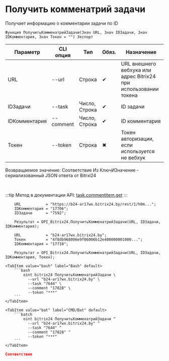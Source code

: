 ﻿---
sidebar_position: 2
description: Получить комменатрий задачи и другие функции для работы с Bitrix24 в Открытом пакете интеграций - бесплатной open-source библиотеке интеграций для 1С:Предприятие 8, OneScript и CLI
keywords: [1C, 1С, 1С:Предприятие, 1С:Предприятие 8.3, API, Интеграция, Сервисы, Обмен, OneScript, CLI, Bitrix24]
---


# Получить комменатрий задачи
 Получает информацию о комментарии задачи по ID



`Функция ПолучитьКомменатрийЗадачи(Знач URL, Знач IDЗадачи, Знач IDКомментария, Знач Токен = "") Экспорт`

  | Параметр | CLI опция | Тип | Обяз. | Назначение |
  |-|-|-|-|-|
  | URL | --url | Строка | &#x2714; | URL внешнего вебхука или адрес Bitrix24 при использовании токена |
  | IDЗадачи | --task | Число, Строка | &#x2714; | ID задачи |
  | IDКомментария | --comment | Число, Строка | &#x2714; | ID комментария |
  | Токен | --token | Строка | &#x2716; | Токен авторизации, если используется не вебхук |

  
  Возвращаемое значение:   Соответствие Из КлючИЗначение - сериализованный JSON ответа от Bitrxi24

<br/>

:::tip
Метод в документации API: [task.commentitem.get](https://dev.1c-bitrix.ru/rest_help/tasks/task/commentitem/get.php)
:::
<br/>



```bsl title="Пример использования для 1С:Предприятие/OneScript"
    URL           = "https://b24-ar17wx.bitrix24.by/rest/1/h0m...";
    IDКомментария = "17706";
    IDЗадачи      = "7592";

    Результат = OPI_Bitrix24.ПолучитьКомменатрийЗадачи(URL, IDЗадачи, IDКомментария);

    URL           = "b24-ar17wx.bitrix24.by";
    Токен         = "4f8db968006e9f06006b12e400000001000...";
    IDКомментария = "17710";

    Результат = OPI_Bitrix24.ПолучитьКомменатрийЗадачи(URL, IDЗадачи, IDКомментария, Токен);
```
    

 <Tabs>
  
    <TabItem value="bash" label="Bash" default>
        ```bash
            oint bitrix24 ПолучитьКомменатрийЗадачи \
              --url "b24-ar17wx.bitrix24.by" \
              --task "7644" \
              --comment "17828" \
              --token "***"
        ```
    </TabItem>
  
    <TabItem value="bat" label="CMD/Bat" default>
        ```batch
            oint bitrix24 ПолучитьКомменатрийЗадачи ^
              --url "b24-ar17wx.bitrix24.by" ^
              --task "7644" ^
              --comment "17828" ^
              --token "***"
        ```
    </TabItem>
</Tabs>


```json title="Результат"
Соответствие
```
